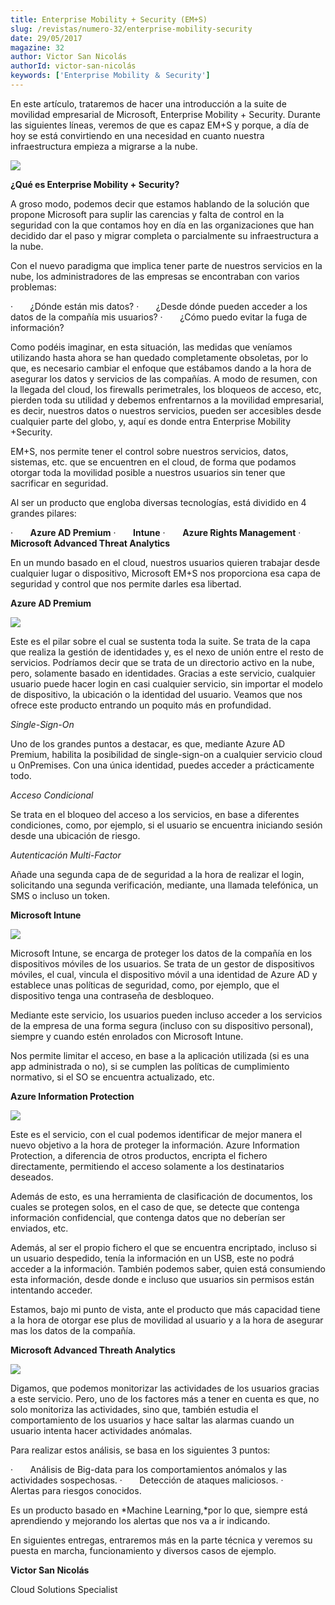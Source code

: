 ```yaml
---
title: Enterprise Mobility + Security (EM+S)
slug: /revistas/numero-32/enterprise-mobility-security
date: 29/05/2017
magazine: 32
author: Victor San Nicolás
authorId: victor-san-nicolás
keywords: ['Enterprise Mobility ＆ Security']
---
```






En este artículo, trataremos de hacer una introducción a la suite de movilidad empresarial de Microsoft, Enterprise Mobility + Security. Durante las siguientes líneas, veremos de que es capaz EM+S y porque, a día de hoy se está convirtiendo en una necesidad en cuanto nuestra infraestructura empieza a migrarse a la nube.

![](../../../images/numero32/enterprise-mobility-security/image4.png)

**¿Qué es Enterprise Mobility + Security?**

A groso modo, podemos decir que estamos hablando de la solución que propone Microsoft para suplir las carencias y falta de control en la seguridad con la que contamos hoy en día en las organizaciones que han decidido dar el paso y migrar completa o parcialmente su infraestructura a la nube.

Con el nuevo paradigma que implica tener parte de nuestros servicios en la nube, los administradores de las empresas se encontraban con varios problemas:

·       ¿Dónde están mis datos?
·       ¿Desde dónde pueden acceder a los datos de la compañía mis usuarios?
·       ¿Cómo puedo evitar la fuga de información?

Como podéis imaginar, en esta situación, las medidas que veníamos utilizando hasta ahora se han quedado completamente obsoletas, por lo que, es necesario cambiar el enfoque que estábamos dando a la hora de asegurar los datos y servicios de las compañías. A modo de resumen, con la llegada del cloud, los firewalls perimetrales, los bloqueos de acceso, etc, pierden toda su utilidad y debemos enfrentarnos a la movilidad empresarial, es decir, nuestros datos o nuestros servicios, pueden ser accesibles desde cualquier parte del globo, y, aquí es donde entra Enterprise Mobility +Security.

EM+S, nos permite tener el control sobre nuestros servicios, datos, sistemas, etc. que se encuentren en el cloud, de forma que podamos otorgar toda la movilidad posible a nuestros usuarios sin tener que sacrificar en seguridad.

Al ser un producto que engloba diversas tecnologías, está dividido en 4 grandes pilares:

·       **Azure AD Premium**
·       **Intune**
·       **Azure Rights Management**
·       **Microsoft Advanced Threat Analytics**

En un mundo basado en el cloud, nuestros usuarios quieren trabajar desde cualquier lugar o dispositivo, Microsoft EM+S nos proporciona esa capa de seguridad y control que nos permite darles esa libertad.

**Azure AD Premium**

![](../../../images/numero32/enterprise-mobility-security/image5.png)

Este es el pilar sobre el cual se sustenta toda la suite. Se trata de la capa que realiza la gestión de identidades y, es el nexo de unión entre el resto de servicios. Podríamos decir que se trata de un directorio activo en la nube, pero, solamente basado en identidades. Gracias a este servicio, cualquier usuario puede hacer login en casi cualquier servicio, sin importar el modelo de dispositivo, la ubicación o la identidad del usuario. Veamos que nos ofrece este producto entrando un poquito más en profundidad.

*Single-Sign-On*

Uno de los grandes puntos a destacar, es que, mediante Azure AD Premium, habilita la posibilidad de single-sign-on a cualquier servicio cloud u OnPremises. Con una única identidad, puedes acceder a prácticamente todo.

*Acceso Condicional*

Se trata en el bloqueo del acceso a los servicios, en base a diferentes condiciones, como, por ejemplo, si el usuario se encuentra iniciando sesión desde una ubicación de riesgo.

*Autenticación Multi-Factor*

Añade una segunda capa de de seguridad a la hora de realizar el login, solicitando una segunda verificación, mediante, una llamada telefónica, un SMS o incluso un token.

**Microsoft Intune**

![](../../../images/numero32/enterprise-mobility-security/image6.png)

Microsoft Intune, se encarga de proteger los datos de la compañía en los dispositivos móviles de los usuarios. Se trata de un gestor de dispositivos móviles, el cual, vincula el dispositivo móvil a una identidad de Azure AD y establece unas políticas de seguridad, como, por ejemplo, que el dispositivo tenga una contraseña de desbloqueo.

Mediante este servicio, los usuarios pueden incluso acceder a los servicios de la empresa de una forma segura (incluso con su dispositivo personal), siempre y cuando estén enrolados con Microsoft Intune.

Nos permite limitar el acceso, en base a la aplicación utilizada (si es una app administrada o no), si se cumplen las políticas de cumplimiento normativo, si el SO se encuentra actualizado, etc.

**Azure Information Protection**

![](../../../images/numero32/enterprise-mobility-security/image3.jpg)

Este es el servicio, con el cual podemos identificar de mejor manera el nuevo objetivo a la hora de proteger la información. Azure Information Protection, a diferencia de otros productos, encripta el fichero directamente, permitiendo el acceso solamente a los destinatarios deseados.

Además de esto, es una herramienta de clasificación de documentos, los cuales se protegen solos, en el caso de que, se detecte que contenga información confidencial, que contenga datos que no deberían ser enviados, etc.

Además, al ser el propio fichero el que se encuentra encriptado, incluso si un usuario despedido, tenía la información en un USB, este no podrá acceder a la información. También podemos saber, quien está consumiendo esta información, desde donde e incluso que usuarios sin permisos están intentando acceder.

Estamos, bajo mi punto de vista, ante el producto que más capacidad tiene a la hora de otorgar ese plus de movilidad al usuario y a la hora de asegurar mas los datos de la compañía.

**Microsoft Advanced Threath Analytics**

![](../../../images/numero32/enterprise-mobility-security/image4.jpg)

Digamos, que podemos monitorizar las actividades de los usuarios gracias a este servicio. Pero, uno de los factores más a tener en cuenta es que, no solo monitoriza las actividades, sino que, también estudia el comportamiento de los usuarios y hace saltar las alarmas cuando un usuario intenta hacer actividades anómalas.

Para realizar estos análisis, se basa en los siguientes 3 puntos:

·       Análisis de Big-data para los comportamientos anómalos y las actividades sospechosas.
·       Detección de ataques maliciosos.
·       Alertas para riesgos conocidos.

Es un producto basado en *Machine Learning,*por lo que, siempre está aprendiendo y mejorando los alertas que nos va a ir indicando.

En siguientes entregas, entraremos más en la parte técnica y veremos su puesta en marcha, funcionamiento y diversos casos de ejemplo.



**Victor San Nicolás**

Cloud Solutions Specialist


